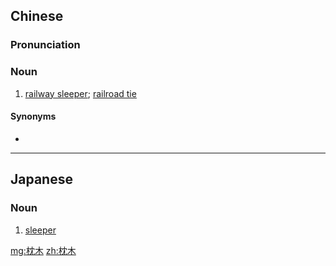 ==Chinese==
{{zh-forms}}

===Pronunciation===
{{zh-pron
|m=zhěnmù
|c=zam2 muk6
|mn=qz,tw,xm,zz:chím-bo̍k
|cat=n
}}

===Noun===
{{zh-noun}}

# [[railway sleeper]]; [[railroad tie]]

====Synonyms====
* {{zh-l|道木}}

----

==Japanese==
{{ja-kanjitab|まくら|き|k2=ぎ|yomi=kun}}

===Noun===
{{ja-noun|まくらぎ}}

# [[sleeper]] {{gloss|horizontal wooden or concrete structural member supporting railway lines}}

[[mg:枕木]]
[[zh:枕木]]